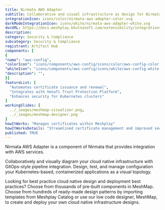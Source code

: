 ```yaml
---
title: Nirmata AWS Adapter
subtitle: Collaborative and visual infrastructure as design for Nirmata AWS Adapter
integrationIcon: icons/color/nirmata-aws-adapter-color.svg
darkModeIntegrationIcon: icons/white/nirmata-aws-adapter-white.svg
docURL: https://docs.meshplay.khulnasoft.com/extensibility/integrations/nirmata-aws-adapter
description: 
category: Security & Compliance
subcategory: Security & Compliance
registrant: Artifact Hub
components: [
{
"name": "aws-config",
"colorIcon": "icons/components/aws-config/icons/color/aws-config-color.svg",
"whiteIcon": "icons/components/aws-config/icons/white/aws-config-white.svg",
"description": "",
}]
featureList: [
  "Automates certificate issuance and renewal",
  "Integrates with Venafi Trust Protection Platform",
  "Enhances security for Kubernetes clusters"
]
workingSlides: [
  ../_images/meshmap-visualizer.png,
  ../_images/meshmap-designer.png
]
howItWorks: "Manages certificates within Meshplay"
howItWorksDetails: "Streamlined certificate management and improved security in Kubernetes"
published: TRUE
---
```

<p>
Nirmata AWS Adapter is a component of Nirmata that provides integration with AWS services.
</p>
<p>
    Collaboratively and visually diagram your cloud native infrastructure with GitOps-style pipeline integration. Design, test, and manage configuration your Kubernetes-based, containerized applications as a visual topology.
</p>
<p>
    Looking for best practice cloud native design and deployment best practices? Choose from thousands of pre-built components in MeshMap. Choose from hundreds of ready-made design patterns by importing templates from Meshplay Catalog or use our low code designer, MeshMap, to create and deploy your own cloud native infrastructure designs.
</p>
